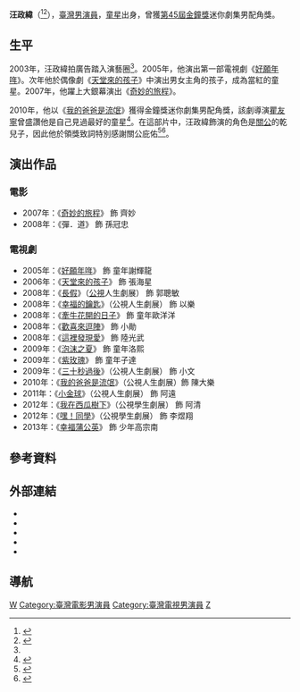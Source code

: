 {{藝人
|姓名 = 汪政緯
|類型 = 男演員
|圖片 = 
|圖片尺寸 =
|圖片簡介 =
|羅馬拼音 = Wang Tseng-Wei
|英文名 =
|本名 = 
|暱稱 =
|國籍 = {{ROC}}
|籍貫 = 
|出生日期 = {{birth_date_and_age|2000|06|29}}
|出生地點 = {{TWN}}
|逝世日期 = 
|逝世地點 = 
|職業 = [[演員|演員]]
|語言 = 華語
|教育程度 =
|配偶 = 
|出道地點 = [[臺灣|臺灣]]
|出道作 = 
|出道日期 = 
|代表作 =
|活躍年代 =
|唱片公司 =
|經紀公司 = 
|網站 = 
|獎項 = {{awards|name=[[金鐘獎|金鐘獎]] |award=迷你劇集男配角獎 |year=2010年 |title=《我的爸爸是流氓》 |role=}}
|IMDb = 6185830
|音樂專輯 =
|電影 =
}}

'''汪政緯'''（{{bd|2000年|6月29日|CatIdx=W}}<ref name=gar>{{cite web|title=汪政緯 Wang, Zheng-Wei:|url=http://www.garconacteur.com/acteur/wangzhengwei.htm|accessdate=2014-05-11|author=|work=世界童星|date=2012-11-16|archive-url=https://web.archive.org/web/20140512231104/http://www.garconacteur.com/acteur/wangzhengwei.htm|archive-date=2014-05-12|dead-url=yes}}</ref><ref name=dorama>{{cite web|title=汪政緯 Wang, Zheng-Wei:|url=http://dorama.info/pf-3461.html|accessdate=2014-05-11|author=|work=台灣偶像劇場|date=2009-09-24|archive-date=2016-06-24|archive-url=https://web.archive.org/web/20160624235017/http://dorama.info/pf-3461.html|dead-url=no}}</ref>），[[臺灣|臺灣]][[男演員|男演員]]，[[童星|童星]]出身，曾獲[[第45屆金鐘獎|第45屆金鐘獎]]迷你劇集男配角獎。

==生平==
2003年，汪政緯拍廣告踏入演藝圈<ref name=gar/>。2005年，他演出第一部電視劇《[[好願年哖|好願年哖]]》。次年他於偶像劇《[[天堂來的孩子|天堂來的孩子]]》中演出男女主角的孩子，成為當紅的童星。2007年，他躍上大銀幕演出《[[奇妙的旅程|奇妙的旅程]]》。

2010年，他以《[[我的爸爸是流氓|我的爸爸是流氓]]》獲得金鐘獎迷你劇集男配角獎，該劇導演[[瞿友寧|瞿友寧]]曾盛讚他是自己見過最好的童星<ref name=pts101022>{{cite news|title=瞿友寧用「勇氣」拍片　「我的爸爸是流氓」本週日首播|url=http://web.pts.org.tw/php/newsletter/view.php?NAENO=1&NEENO=2136|accessdate=2014-05-11|author=|newspaper=[[公視|公視]]|date=2010-10-22|archive-date=2014-05-12|archive-url=https://web.archive.org/web/20140512225756/http://web.pts.org.tw/php/newsletter/view.php?NAENO=1&NEENO=2136|dead-url=no}}</ref>。在這部片中，汪政緯飾演的角色是[[關公|關公]]的乾兒子，因此他於領獎致詞特別感謝關公庇佑<ref name=cna101022>{{cite news|title=汪政緯獲金鐘迷你劇最佳男配角|url=http://showbiz.chinatimes.com/2009Cti/Channel/Showbiz/showbiz-news-cnt/0,5020,130511+132010102201681,00.html|accessdate=2014-05-11|author=|newspaper=[[中央社|中央社]]|date=2010-10-22|deadurl=yes|archiveurl=https://web.archive.org/web/20140512222944/http://showbiz.chinatimes.com/2009Cti/Channel/Showbiz/showbiz-news-cnt/0,5020,130511+132010102201681,00.html|archivedate=2014-05-12}}
</ref><ref name=ltn101023>{{cite news|title=迷你劇男配角獎-----汪政緯 感謝關公保佑|url=http://news.ltn.com.tw/news/entertainment/paper/437606#comments|accessdate=2014-05-11|author=|newspaper=[[自由時報|自由時報]]|date=2010-10-23|archive-date=2014-05-13|archive-url=https://web.archive.org/web/20140513055114/http://news.ltn.com.tw/news/entertainment/paper/437606#comments|dead-url=no}}</ref>。

==演出作品==
===電影===
*2007年：《[[奇妙的旅程|奇妙的旅程]]》 飾 齊妙
*2008年：《彈．道》 飾 孫冠忠

===電視劇===
*2005年：《[[好願年哖|好願年哖]]》 飾 童年謝輝龍
*2006年：《[[天堂來的孩子|天堂來的孩子]]》 飾 張海星
*2008年：《[[長假_(公視人生劇展)|長假]]》（[[公視|公視]]人生劇展） 飾 郭聰敏
*2008年：《[[幸福的鑰匙|幸福的鑰匙]]》（公視人生劇展） 飾 以樂
*2008年：《[[牽牛花開的日子|牽牛花開的日子]]》 飾 童年歐洋洋
*2008年：《[[歡喜來逗陣|歡喜來逗陣]]》 飾 小勛
*2008年：《[[這裡發現愛|這裡發現愛]]》 飾 陸光武
*2009年：《[[泡沫之夏_(台灣電視劇)|泡沫之夏]]》 飾 童年洛熙
*2009年：《[[紫玫瑰|紫玫瑰]]》 飾 童年子達
*2009年：《[[三十秒過後|三十秒過後]]》（公視人生劇展） 飾 小文
*2010年：《[[我的爸爸是流氓|我的爸爸是流氓]]》（公視人生劇展）飾 陳大樂
*2011年：《[[小金球|小金球]]》（公視人生劇展） 飾 阿遠
*2012年：《[[我在西瓜樹下|我在西瓜樹下]]》（公視學生劇展） 飾 阿清
*2012年：《[[嘿！同學|嘿！同學]]》（公視學生劇展） 飾 李煜翔
*2013年：《[[幸福蒲公英|幸福蒲公英]]》 飾 少年高宗南

==參考資料==
{{reflist}}

==外部連結==
*{{facebook|zhengwei0629}}
* {{imdb name|6185830}}{{en}}
*{{Hkmdb name|40786}}
*{{mtime people|1440677}}
*{{douban people}}

==導航==
{{金鐘獎迷你劇集／電視電影男配角}}

{{DEFAULTSORT:Wang汪}}
[[Category:台灣兒童演員|W]]
[[Category:臺灣電影男演員|Category:臺灣電影男演員]]
[[Category:臺灣電視男演員|Category:臺灣電視男演員]]
[[Category:汪姓|Z]]